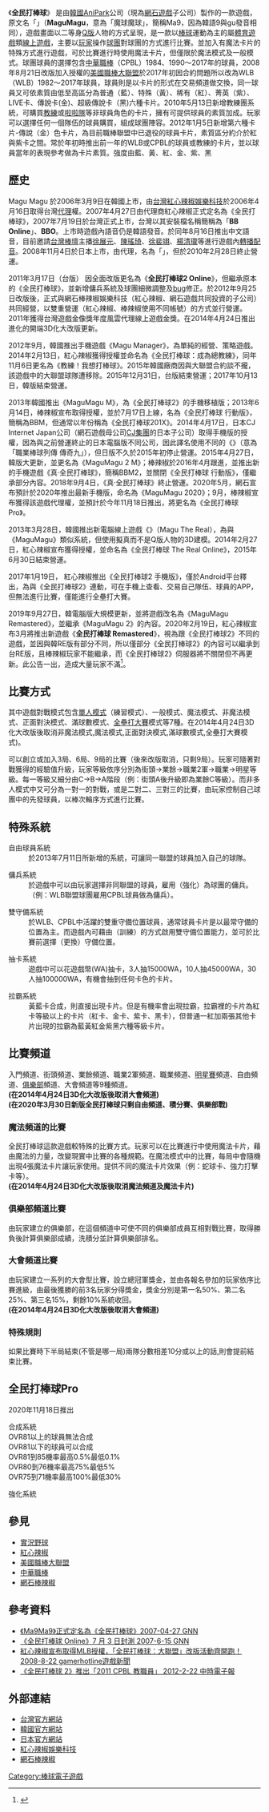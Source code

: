 {{Citation style}}

{{NoteTA
| G1 = Games
}}
{{Infobox VG
| title = 全民打棒球2 online
| image =
| developer = [[AniPark|AniPark]]
| genre = [[體育遊戲|體育遊戲]]
| modes = [[多人電子遊戲|多人]]
| publisher = {{vgrelease|TW|[[紅心辣椒|紅心辣椒]]、[[棒辣椒|棒辣椒]]}}
}}

《'''全民打棒球'''》 是由[[韓國|韓國]]AniPark公司（現為[[網石遊戲|網石遊戲]]子公司）製作的一款遊戲，原文名「{{lang|ko|'''마구마구'''}}」（'''MaguMagu'''，意為「魔球魔球」，簡稱Ma9，因為韓語9與gu發音相同），遊戲畫面以二等身[[Q版|Q版]]人物的方式呈現，是一款以[[棒球|棒球]]運動為主的屬[[體育遊戲|體育遊戲]]類[[線上遊戲|線上遊戲]]，主要以[[玩家|玩家]]操作[[球團|球團]]對球團的方式進行比賽。並加入有魔法卡片的特殊方式進行遊戲，可於比賽進行時使用魔法卡片，但僅限於魔法模式及一般模式。球團球員的選擇包含[[中華職棒|中華職棒]]（CPBL）1984、1990～2017年的球員，2008年8月21日改版加入授權的[[美國職棒大聯盟|美國職棒大聯盟]]於2017年初因合約問題所以改為WLB（WLB）1982～2017年球員，球員則是以卡片的形式在交易頻道做交換，同一球員又可依素質由低至高區分為普通（藍）、特殊（黃）、稀有（紅）、菁英（紫）、LIVE卡、傳說卡(金)、超級傳說卡（黑)六種卡片。2010年5月13日新增教練團系統，可購買[[教練|教練]]或[[啦啦隊|啦啦隊]]等非球員角色的卡片，擁有可提供球員的素質加成。玩家可以選擇任何一個隊伍的球員購買，組成球團陣容。2012年1月5日新增第六種卡片-傳說（金）色卡片，為目前職棒聯盟中已退役的球員卡片，素質區分約介於紅與紫卡之間。常於年初時推出前一年的WLB或CPBL的球員或教練的卡片，並以球員當年的表現參考做為卡片素質。強度由藍、黃、紅、金、紫、黑

== 歷史 ==
{{VG series timeline
| title = 發行時間軸
| 2006 = MaguMagu
| 2007 = 全民打棒球
| 2008 = {{lang|ja|魔球魔球}}
| 2010 = MaguMagu2
| 2011 = 全民打棒球2
| 2012 = Magu Manager
| 2013a = MaguMagu M
| 2013b = Magu The Real
| 2013c = 全民打棒球 行動版
| 2014a = 全民打棒球：成為總教練
| 2014b = 全民打棒球 The Real
| 2014c = {{lang|ja|プロ野球列伝 レジェンドナイン}}
| 2014d = 教練！我想打棒球
| 2015 = MaguMagu2 M
| 2016 = 真‧全民打棒球
| 2017 = 全民打棒球2 手機版
| 2019 = MaguMagu Remastered
| 2020a = 全民打棒球 Remastered
| 2020b = MaguMagu 2020 
| 2020c = 全民打棒球Pro 
}}
Magu Magu 於2006年3月9日在韓國上市，由[[台灣|台灣]][[紅心辣椒|紅心辣椒娛樂科技]]於2006年4月16日取得台灣[[代理|代理]]權。2007年4月27日由代理商紅心辣椒正式定名為《全民打棒球》，2007年7月19日於台灣正式上市，台灣以其安裝檔名稱簡稱為「'''BB Online'''」、'''BBO'''。上市時遊戲內語音仍是韓語發音。於同年8月16日推出中文語音，目前邀請[[中華職棒|台灣棒壇]]主播[[徐展元|徐展元]]、[[陳瑤琦|陳瑤琦]]、[[徐裴翊|徐裴翊]]、[[楊清瓏|楊清瓏]]等進行遊戲內[[轉播|轉播]][[配音|配音]]。2008年11月4日於日本上市，由{{link-ja|GMO Gamepot|GMOゲームポット}}代理，名為「'''{{lang|ja|魔球魔球}}'''」，但於2010年2月28日終止營運。

2011年3月17日（台版）<!-- 韓版改版時間待查 -->因全面改版更名為《'''全民打棒球2 Online'''》，但繼承原本的《全民打棒球》，並新增傭兵系統及球團細微調整及[[bug|bug]]修正。於2012年9月25日改版後，正式與網石棒辣椒娛樂科技（紅心辣椒、網石遊戲共同投資的子公司）共同經營，以雙重營運（紅心辣椒、棒辣椒使用不同帳號）的方式並行營運。2011年獲得台灣遊戲金像獎年度風雲代理線上遊戲金獎。在2014年4月24日推出進化的開端3D化大改版更新。

2012年9月，韓國推出手機遊戲《Magu Manager》，為單純的經營、策略遊戲。2014年2月13日，紅心辣椒獲得授權並命名為《全民打棒球：成為總教練》，同年11月6日更名為《教練！我想打棒球》。2015年韓國廠商因與大聯盟合約談不攏，該遊戲中的大聯盟球隊遭移除。2015年12月31日，台版結束營運；2017年10月13日，韓版結束營運。

2013年韓國推出《MaguMagu M》，為《全民打棒球2》的手機移植版；2013年6月14日，棒辣椒宣布取得授權，並於7月17日上線，名為《全民打棒球 行動版》，簡稱為BBM，但通常以年份稱為《全民打棒球201X》。2014年4月17日，日本CJ Internet Japan公司（網石遊戲母公司[[CJ集團|CJ集團]]的日本子公司）取得手機版的授權，因為與之前營運終止的日本電腦版不同公司，因此譯名使用不同的《{{lang|ja|プロ野球列伝 レジェンドナイン}}》（意為「職業棒球列傳 傳奇九」），但日版不久於2015年初停止營運。2015年4月27日，韓版大更新，並更名為《MaguMagu 2 M》；棒辣椒於2016年4月跟進，並推出新的手機遊戲《真‧全民打棒球》，簡稱BBM2，並關閉《全民打棒球 行動版》，僅繼承部分內容。2018年9月4日，《真‧全民打棒球》終止營運。2020年5月，網石宣布預計於2020年推出最新手機版，命名為《MaguMagu 2020》；9月，棒辣椒宣布獲得該遊戲代理權，並預計於今年11月18日推出，將更名為《全民打棒球 Pro》。

2013年3月28日，韓國推出新電腦線上遊戲《{{lang|ko|마구더리얼}}》（Magu The Real），為與《MaguMagu》類似系統，但使用擬真而不是Q版人物的3D建模。2014年2月27日，紅心辣椒宣布獲得授權，並命名為《全民打棒球 The Real Online》，2015年6月30日結束營運。

2017年1月19日，<!--韓版時間待查-->紅心辣椒推出《全民打棒球2 手機版》，僅於Android平台釋出，為與《全民打棒球2》連動，可在手機上查看、交易自己隊伍、球員的APP，但無法進行比賽，僅能進行全壘打大賽。<!-- 手機版目前已經沒了，但不確定停止時間，至少2018年10月還有看到官網公布相關內容-->

2019年9月27日，韓電腦版大規模更新，並將遊戲改名為《MaguMagu Remastered》，並繼承《MaguMagu 2》的內容。2020年2月19日，紅心辣椒宣布3月將推出新遊戲《'''全民打棒球 Remastered'''》，視為跟《全民打棒球2》不同的遊戲，並因與韓RE版有部分不同，所以僅部分《全民打棒球2》的內容可以繼承到台RE版，且棒辣椒玩家不能繼承，而《全民打棒球2》伺服器將不關閉但不再更新。此公告一出，造成大量玩家不滿<ref>{{Cite web |url=https://games.yahoo.com.tw/wasabii-075015861.html |title=《全民打棒球2》大改到台灣變特別版，「帳號資料無法繼承」老玩家全爆氣 |access-date=2020-02-19 |archive-date=2022-03-24 |archive-url=https://web.archive.org/web/20220324102902/https://games.yahoo.com.tw/wasabii-075015861.html |dead-url=no }}</ref>。

==比賽方式==
其中遊戲對戰模式包含[[單人遊戲|單人模式]]（練習模式）、一般模式、魔法模式、非魔法模式、正面對決模式、滿球數模式、[[全壘打大賽|全壘打大賽]]模式等7種。在2014年4月24日3D化大改版後取消非魔法模式,魔法模式,正面對決模式,滿球數模式,全壘打大賽模式)。

可以創立或加入3局、6局、9局的比賽（後來改版取消，只剩9局）。玩家可隨著對戰獲得的經驗值升級，玩家等級依序分別為街頭→業餘→職業2軍→職業→明星等級。每一等級又細分由C→B→A階段（例：街頭A後升級即為業餘C等級）。而非多人模式中又可分為一對一的對戰，或是二對二、三對三的比賽，由玩家控制自己球團中的先發球員，以棒次輪序方式進行比賽。

==特殊系統==

;自由球員系統
:於2013年7月11日所新增的系統，可讓同一聯盟的球員加入自己的球隊。

;傭兵系統
:於遊戲中可以由玩家選擇非同聯盟的球員，雇用（強化）為球團的傭兵。（例：WLB聯盟球團雇用CPBL球員做為傭兵）。

;雙守備系統
:於WLB、CPBL中活躍的雙重守備位置球員，通常球員卡片是以最常守備的位置為主。而遊戲內可藉由（訓練）的方式啟用雙守備位置能力，並可於比賽前選擇（更換）守備位置。

;抽卡系統
:遊戲中可以花遊戲幣(WA)抽卡，3人抽15000WA，10人抽45000WA，30人抽100000WA，有機會抽到任何卡色的卡片。

;拉霸系統
:黃藍卡合成，則直接出現卡片。但是有機率會出現拉霸，拉霸裡的卡片為紅卡等級以上的卡片（紅卡、金卡、紫卡、黑卡），但普通一紅加兩張其他卡片出現的拉霸為藍黃紅金紫黑六種等級卡片。

==比賽頻道==
入門頻道、街頭頻道、業餘頻道、職業2軍頻道、職業頻道、[[明星賽|明星賽]]頻道、自由頻道、[[俱樂部|俱樂部]]頻道、大會頻道等9種頻道。'''<br />(在2014年4月24日3D化大改版後取消大會頻道)'''
'''<br />(在2020年3月30日新版全民打棒球只剩自由頻道、積分賽、俱樂部戰)'''

===魔法頻道的比賽===
全民打棒球這款遊戲較特殊的比賽方式。玩家可以在比賽進行中使用魔法卡片，藉由魔法的力量，改變現實中比賽的各種規範。在魔法模式中的比賽，每局中會隨機出現4張魔法卡片讓玩家使用。提供不同的魔法卡片效果（例：蛇球卡、強力打擊卡等）。'''<br />(在2014年4月24日3D化大改版後取消魔法頻道及魔法卡片)'''

===俱樂部頻道比賽===
由玩家建立的俱樂部，在這個頻道中可使不同的俱樂部成員互相對戰比賽，取得勝負後計算俱樂部成績，洗積分並計算俱樂部排名。

===大會頻道比賽===
由玩家建立一系列的大會型比賽，設立總冠軍獎金，並由各報名參加的玩家依序比賽進級，由最後獲勝的前3名玩家分得獎金，獎金分別是第一名50%、第二名25%、第三名15%，剩餘10%系統收回。'''<br />(在2014年4月24日3D化大改版後取消大會頻道)'''

===特殊規則===
如果比賽時下半局結束(不管是哪一局)兩隊分數相差10分或以上的話,則會提前結束比賽。
==全民打棒球Pro==
2020年11月18日推出

;合成系統<br />OVR81以上的球員無法合成<br />OVR81以下的球員可以合成<br />OVR81到85機率最高0.5%最低0.1%<br />OVR80到76機率最高75%最低5%<br />OVR75到71機率最高100%最低30%

;強化系統

==參見==
* [[實況野球|實況野球]]
* [[紅心辣椒|紅心辣椒]]
* [[美國職棒大聯盟|美國職棒大聯盟]]
* [[中華職棒|中華職棒]]
* [[網石棒辣椒|網石棒辣椒]]

==參考資料==
* [http://gnn.gamer.com.tw/6/26506.html 《Ma9Ma9》正式定名為《全民打棒球》2007-04-27 GNN]{{Wayback|url=http://gnn.gamer.com.tw/6/26506.html |date=20140105030636 }}
* [http://gnn.gamer.com.tw/5/26985.html 《全民打棒球 Online》7 月 3 日封測 2007-6-15 GNN]{{Wayback|url=http://gnn.gamer.com.tw/5/26985.html |date=20130627224641 }}
* [http://tw.gamerhotline.com/?page=NewsDetail&id=20836 紅心辣椒宣布取得MLB授權，「全民打棒球：大聯盟」改版活動齊開跑！ 2008-8-22 gamerhotline遊戲新聞]{{dead link|date=2017年11月 |bot=InternetArchiveBot |fix-attempted=yes }}
* [http://news.chinatimes.com/tech/171710/172012022300595.html 《全民打棒球 2》推出「2011 CPBL 教職員」 2012-2-22 中時電子報]{{dead link|date=2017年11月 |bot=InternetArchiveBot |fix-attempted=yes }}

==外部連結==
* [https://bb.wasabii.com.tw/index.aspx 台灣官方網站]{{Wayback|url=https://bb.wasabii.com.tw/index.aspx |date=20200217170256 }}
* [http://ma9.hangame.com/Index.Asp 韓國官方網站]{{Wayback|url=http://ma9.hangame.com/Index.Asp |date=20110916022755 }}
* [https://web.archive.org/web/20140111112640/http://legend9.jp/ 日本官方網站]
* [https://web.archive.org/web/20130722235242/http://www.wasabii.com.tw/ 紅心辣椒娛樂科技]
* [https://www.joybomb.com.tw/ 網石棒辣椒] {{Wayback|url=https://www.joybomb.com.tw/ |date=20210108094237 }}
[[Category:棒球電子遊戲|Category:棒球電子遊戲]]